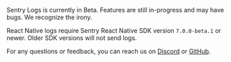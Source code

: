 <Alert title="Now in Beta">

Sentry Logs is currently in Beta. Features are still in-progress and may have bugs. We recognize the irony.

React Native logs require Sentry React Native SDK version `7.0.0-beta.1` or newer. Older SDK versions will not send logs.

For any questions or feedback, you can reach us on [Discord](https://discord.gg/sentry) or [GitHub](https://github.com/getsentry/sentry/discussions/86804).

</Alert>